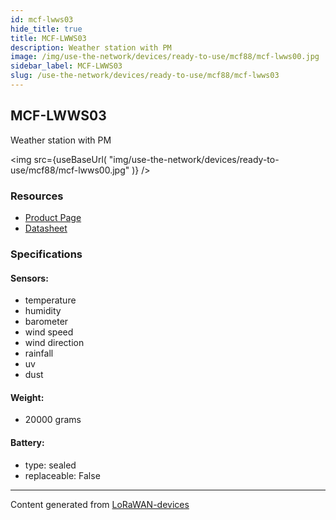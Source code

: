 ```yaml
---
id: mcf-lwws03
hide_title: true
title: MCF-LWWS03
description: Weather station with PM
image: /img/use-the-network/devices/ready-to-use/mcf88/mcf-lwws00.jpg
sidebar_label: MCF-LWWS03
slug: /use-the-network/devices/ready-to-use/mcf88/mcf-lwws03
---
```



## MCF-LWWS03

Weather station with PM

<img
src={useBaseUrl(
"img/use-the-network/devices/ready-to-use/mcf88/mcf-lwws00.jpg"
)}
/>

### Resources

- [Product Page](https://www.mcf88.it/prodotto/mcf-lwws00/)
- [Datasheet](https://www.mcf88.it/wp-content/uploads/2020/07/MCF-LWWS00-01.pdf)

### Specifications

#### Sensors:
- temperature
- humidity
- barometer
- wind speed
- wind direction
- rainfall
- uv
- dust
#### Weight: 
- 20000 grams
#### Battery: 
- type: sealed
- replaceable: False



---
Content generated from [LoRaWAN-devices](https://github.com/TheThingsNetwork/lorawan-devices)